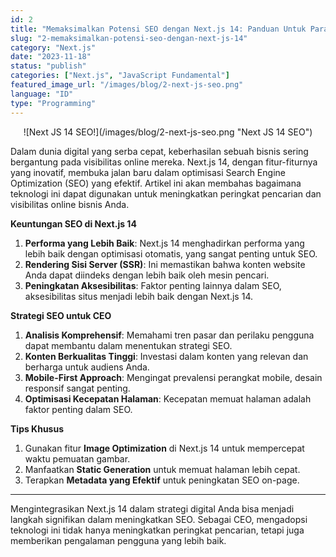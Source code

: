 ```yaml
---
id: 2
title: "Memaksimalkan Potensi SEO dengan Next.js 14: Panduan Untuk Para CEO"
slug: "2-memaksimalkan-potensi-seo-dengan-next-js-14"
category: "Next.js"
date: "2023-11-18"
status: "publish"
categories: ["Next.js", "JavaScript Fundamental"]
featured_image_url: "/images/blog/2-next-js-seo.png"
language: "ID"
type: "Programming"
---
```


<center>![Next JS 14 SEO!](/images/blog/2-next-js-seo.png "Next JS 14 SEO")</center>

Dalam dunia digital yang serba cepat, keberhasilan sebuah bisnis sering bergantung pada visibilitas online mereka. Next.js 14, dengan fitur-fiturnya yang inovatif, membuka jalan baru dalam optimisasi Search Engine Optimization (SEO) yang efektif. Artikel ini akan membahas bagaimana teknologi ini dapat digunakan untuk meningkatkan peringkat pencarian dan visibilitas online bisnis Anda.

**Keuntungan SEO di Next.js 14**

1. **Performa yang Lebih Baik**: Next.js 14 menghadirkan performa yang lebih baik dengan optimisasi otomatis, yang sangat penting untuk SEO.
2. **Rendering Sisi Server (SSR)**: Ini memastikan bahwa konten website Anda dapat diindeks dengan lebih baik oleh mesin pencari.
3. **Peningkatan Aksesibilitas**: Faktor penting lainnya dalam SEO, aksesibilitas situs menjadi lebih baik dengan Next.js 14.

**Strategi SEO untuk CEO**

1. **Analisis Komprehensif**: Memahami tren pasar dan perilaku pengguna dapat membantu dalam menentukan strategi SEO.
2. **Konten Berkualitas Tinggi**: Investasi dalam konten yang relevan dan berharga untuk audiens Anda.
3. **Mobile-First Approach**: Mengingat prevalensi perangkat mobile, desain responsif sangat penting.
4. **Optimisasi Kecepatan Halaman**: Kecepatan memuat halaman adalah faktor penting dalam SEO.

**Tips Khusus**

1. Gunakan fitur **Image Optimization** di Next.js 14 untuk mempercepat waktu pemuatan gambar.
2. Manfaatkan **Static Generation** untuk memuat halaman lebih cepat.
3. Terapkan **Metadata yang Efektif** untuk peningkatan SEO on-page.

---

Mengintegrasikan Next.js 14 dalam strategi digital Anda bisa menjadi langkah signifikan dalam meningkatkan SEO. Sebagai CEO, mengadopsi teknologi ini tidak hanya meningkatkan peringkat pencarian, tetapi juga memberikan pengalaman pengguna yang lebih baik.